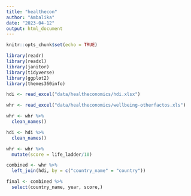 ```yaml
---
title: "healthecon"
author: "Ambalika"
date: "2023-04-12"
output: html_document
---
```


```r
knitr::opts_chunk$set(echo = TRUE)
```

```r

library(readr)
library(readxl)
library(janitor)
library(tidyverse)
library(ggplot2)
library(themes360info)

```

```r

hdi <- read_excel("data/healtheconomics/hdi.xlsx")

whr <- read_excel("data/healtheconomics/wellbeing-otherfactos.xls")

whr <- whr %>% 
  clean_names()

hdi <- hdi %>% 
  clean_names()

whr <- whr %>% 
  mutate(score = life_ladder/10)

combined <- whr %>% 
  left_join(hdi, by = c("country_name" = "country"))

final <- combined %>% 
  select(country_name, year, score,)

```












